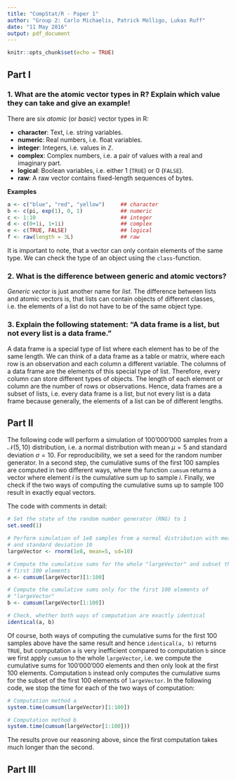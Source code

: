 ```yaml
---
title: "CompStat/R - Paper 1"
author: "Group 2: Carlo Michaelis, Patrick Molligo, Lukas Ruff"
date: "11 May 2016"
output: pdf_document
---
```


```r
knitr::opts_chunk$set(echo = TRUE)
```

## Part I

### 1. What are the atomic vector types in R? Explain which value they can take and give an example!

There are six *atomic* (or *basic*) vector types in R:

* **character**: Text, i.e. string variables.
* **numeric**: Real numbers, i.e. float variables.
* **integer**: Integers, i.e. values in  $\mathbb{Z}$.
* **complex**: Complex numbers, i.e. a pair of values with a real and imaginary part.
* **logical**: Boolean variables, i.e. either 1 (`TRUE`) or 0 (`FALSE`).
* **raw**: A raw vector contains fixed-length sequences of bytes.

**Examples**
```r
a <- c("blue", "red", "yellow")     ## character
b <- c(pi, exp(1), 0, 1)            ## numeric
c <- 1:10                           ## integer
d <- c(0+1i, 1+1i)                  ## complex
e <- c(TRUE, FALSE)                 ## logical
f <- raw(length = 3L)               ## raw
```

It is important to note, that a vector can only contain elements of the same type. We can check the type of an object using the `class`-function.

### 2. What is the difference between generic and atomic vectors?

*Generic vector* is just another name for *list*. The difference between lists and atomic vectors is, that lists can contain objects of different classes, i.e. the elements of a list do not have to be of the same object type.

### 3. Explain the following statement: “A data frame is a list, but not every list is a data frame.”

A data frame is a special type of list where each element has to be of the same length. We can think of a data frame as a table or matrix, where each row is an observation and each column a different variable. The columns of a data frame are the elements of this special type of list. Therefore, every column can store different types of objects. The length of each element or column are the number of rows or observations. 
Hence, data frames are a subset of lists, i.e. every data frame is a list, but not every list is a data frame because generally, the elements of a list can be of different lengths.


## Part II

The following code will perform a simulation of 100'000'000 samples from a $\mathcal{N}(5,10)$ distribution, i.e. a normal distribution with mean $\mu = 5$ and standard deviation $\sigma = 10$. For reproducibility, we set a seed for the random number generator. In a second step, the cumulative sums of the first 100 samples are computed in two different ways, where the function `cumsum` returns a vector where element $i$ is the cumulative sum up to sample $i$. Finally, we check if the two ways of computing the cumulative sums up to sample 100 result in exactly equal vectors.

The code with comments in detail:

```r
# Set the state of the random number generator (RNG) to 1
set.seed(1)

# Perform simulation of 1e8 samples from a normal distribution with mean 5
# and standard deviation 10
largeVector <- rnorm(1e8, mean=5, sd=10)

# Compute the cumulative sums for the whole "largeVector" and subset the
# first 100 elements
a <- cumsum(largeVector)[1:100]

# Compute the cumulative sums only for the first 100 elements of
# "largeVector"
b <- cumsum(largeVector[1:100])

# Check, whether both ways of computation are exactly identical
identical(a, b)
```

Of course, both ways of computing the cumulative sums for the first 100 samples above have the same result and hence `identical(a, b)` returns `TRUE`, but computation `a` is very inefficient compared to computation `b` since we first apply `cumsum` to the whole `largeVector`, i.e. we compute the cumulative sums for 100'000'000 elements and then only look at the first 100 elements. Computation `b` instead only computes the cumulative sums for the subset of the first 100 elements of `largeVector`.
In the following code, we stop the time for each of the two ways of computation:

```r
# Computation method a
system.time(cumsum(largeVector)[1:100])
```

```r
# Computation method b
system.time(cumsum(largeVector[1:100]))
```

The results prove our reasoning above, since the first computation takes much longer than the second.


## Part III